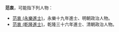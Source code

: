'''范衷'''，可能指下列人物：

* [[范衷_(永樂進士)|范衷 (永樂進士)]]，永樂十九年進士、明朝政治人物。
* [[范衷_(乾隆進士)|范衷 (乾隆進士)]]，乾隆三十六年進士、清朝政治人物。
{{disambig|CAT=二字范姓人名消歧义}}